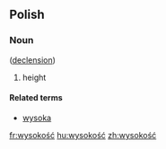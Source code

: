 ==Polish==

===Noun===
{{infl|pl|noun|g=f}} ([[Appendix:Polish feminine ść noun declension|declension]])

# height

====Related terms====
* [[wysoka]]

[[fr:wysokość]]
[[hu:wysokość]]
[[zh:wysokość]]
